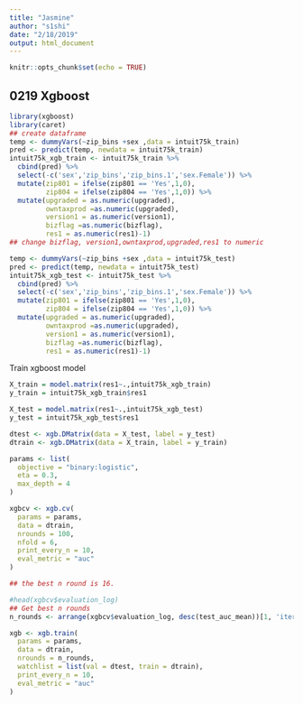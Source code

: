 ```yaml
---
title: "Jasmine"
author: "s1shi"
date: "2/18/2019"
output: html_document
---
```


```r
knitr::opts_chunk$set(echo = TRUE)
```




## 0219 Xgboost
```r
library(xgboost)
library(caret)
## create dataframe
temp <- dummyVars(~zip_bins +sex ,data = intuit75k_train)
pred <- predict(temp, newdata = intuit75k_train)
intuit75k_xgb_train <- intuit75k_train %>%
  cbind(pred) %>%
  select(-c('sex','zip_bins','zip_bins.1','sex.Female')) %>%
  mutate(zip801 = ifelse(zip801 == 'Yes',1,0),
         zip804 = ifelse(zip804 == 'Yes',1,0)) %>%
  mutate(upgraded = as.numeric(upgraded),
         owntaxprod =as.numeric(upgraded),
         version1 = as.numeric(version1),
         bizflag =as.numeric(bizflag),
         res1 = as.numeric(res1)-1)
## change bizflag, version1,owntaxprod,upgraded,res1 to numeric 

temp <- dummyVars(~zip_bins +sex ,data = intuit75k_test)
pred <- predict(temp, newdata = intuit75k_test)
intuit75k_xgb_test <- intuit75k_test %>%
  cbind(pred) %>%
  select(-c('sex','zip_bins','zip_bins.1','sex.Female')) %>%
  mutate(zip801 = ifelse(zip801 == 'Yes',1,0),
         zip804 = ifelse(zip804 == 'Yes',1,0)) %>%
  mutate(upgraded = as.numeric(upgraded),
         owntaxprod =as.numeric(upgraded),
         version1 = as.numeric(version1),
         bizflag =as.numeric(bizflag),
         res1 = as.numeric(res1)-1)
```
Train xgboost model

```r
X_train = model.matrix(res1~.,intuit75k_xgb_train)
y_train = intuit75k_xgb_train$res1

X_test = model.matrix(res1~.,intuit75k_xgb_test)
y_test = intuit75k_xgb_test$res1

dtest <- xgb.DMatrix(data = X_test, label = y_test)
dtrain <- xgb.DMatrix(data = X_train, label = y_train)

params <- list(
  objective = "binary:logistic",
  eta = 0.3,
  max_depth = 4
)

xgbcv <- xgb.cv(
  params = params,
  data = dtrain,
  nrounds = 100,
  nfold = 6,
  print_every_n = 10,
  eval_metric = "auc"
)

## the best n round is 16.
```
```r
#head(xgbcv$evaluation_log)
## Get best n rounds
n_rounds <- arrange(xgbcv$evaluation_log, desc(test_auc_mean))[1, 'iter']
```


```r
xgb <- xgb.train(
  params = params,
  data = dtrain,
  nrounds = n_rounds,
  watchlist = list(val = dtest, train = dtrain),
  print_every_n = 10,
  eval_metric = "auc"
)

```
